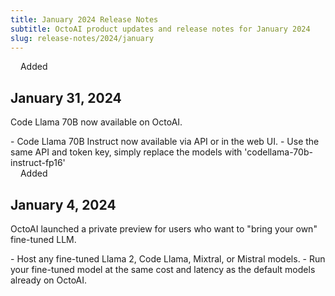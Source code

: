 ```yaml
---
title: January 2024 Release Notes
subtitle: OctoAI product updates and release notes for January 2024
slug: release-notes/2024/january
---
```


<div className='changelog-status'>
<img src="../../assets/icons/plus.svg" width='12' height='12' noZoom />
<span>Added</span>
</div>

## January 31, 2024

Code Llama 70B now available on OctoAI.

<div className="changelog">
    - Code Llama 70B Instruct now available via API or in the web UI. 
        - Use the same API and token key, simply replace the models with 'codellama-70b-instruct-fp16'

</div>


<div className='changelog-status'>
<img src="../../assets/icons/plus.svg" width='12' height='12' noZoom />
<span>Added</span>
</div>

## January 4, 2024

OctoAI launched a private preview for users who want to "bring your own" fine-tuned LLM.

<div className="changelog">
    - Host any fine-tuned Llama 2, Code Llama, Mixtral, or Mistral models.
    - Run your fine-tuned model at the same cost and latency as the default models already on OctoAI.
</div>


